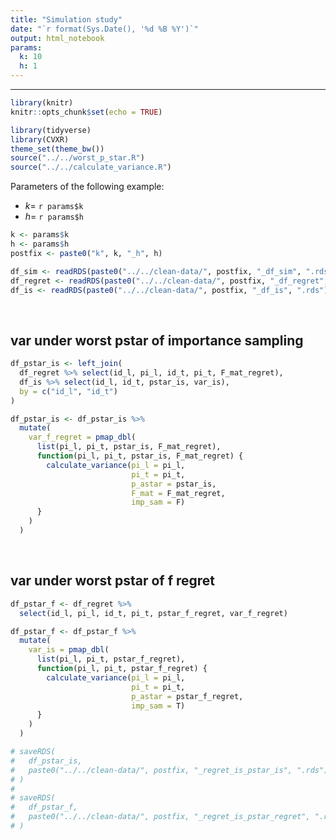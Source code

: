 ```yaml
---
title: "Simulation study"
date: "`r format(Sys.Date(), '%d %B %Y')`"
output: html_notebook
params: 
  k: 10
  h: 1
---
```


***

```r
library(knitr)
knitr::opts_chunk$set(echo = TRUE)
```

```r
library(tidyverse)
library(CVXR)
theme_set(theme_bw())
source("../../worst_p_star.R")
source("../../calculate_variance.R")
```


Parameters of the following example:

- $k=$ `r params$k`
- $h=$ `r params$h`

```r
k <- params$k
h <- params$h
postfix <- paste0("k", k, "_h", h)
```

```r
df_sim <- readRDS(paste0("../../clean-data/", postfix, "_df_sim", ".rds"))
df_regret <- readRDS(paste0("../../clean-data/", postfix, "_df_regret", ".rds")) # change
df_is <- readRDS(paste0("../../clean-data/", postfix, "_df_is", ".rds")) # change
```


<br>

## var under worst pstar of importance sampling

```r
df_pstar_is <- left_join(
  df_regret %>% select(id_l, pi_l, id_t, pi_t, F_mat_regret),
  df_is %>% select(id_l, id_t, pstar_is, var_is),
  by = c("id_l", "id_t")
)

df_pstar_is <- df_pstar_is %>% 
  mutate(
    var_f_regret = pmap_dbl(
      list(pi_l, pi_t, pstar_is, F_mat_regret),
      function(pi_l, pi_t, pstar_is, F_mat_regret) {
        calculate_variance(pi_l = pi_l, 
                           pi_t = pi_t, 
                           p_astar = pstar_is, 
                           F_mat = F_mat_regret, 
                           imp_sam = F)
      }
    )
  )
```


<br>

## var under worst pstar of f regret


```r
df_pstar_f <- df_regret %>% 
  select(id_l, pi_l, id_t, pi_t, pstar_f_regret, var_f_regret)

df_pstar_f <- df_pstar_f %>% 
  mutate(
    var_is = pmap_dbl(
      list(pi_l, pi_t, pstar_f_regret),
      function(pi_l, pi_t, pstar_f_regret) {
        calculate_variance(pi_l = pi_l, 
                           pi_t = pi_t, 
                           p_astar = pstar_f_regret, 
                           imp_sam = T)
      }
    )
  )
```



```r
# saveRDS(
#   df_pstar_is,
#   paste0("../../clean-data/", postfix, "_regret_is_pstar_is", ".rds")
# )
# 
# saveRDS(
#   df_pstar_f,
#   paste0("../../clean-data/", postfix, "_regret_is_pstar_regret", ".rds")
# )
```



